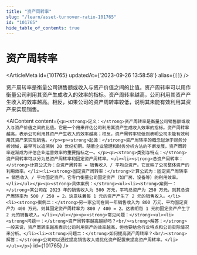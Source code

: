 ```yaml
---
title: "资产周转率"
slug: "/learn/asset-turnover-ratio-101765"
id: "101765"
hide_table_of_contents: true
---
```



# 资产周转率

<ArticleMeta id={101765} updatedAt={'2023-09-26 13:58:58'} alias={`[]`} />
<div className='border-solid border-b border-t-0 my-4 border-[var(--ifm-color-gray-300)]' />

资产周转率是衡量公司销售额或收入与资产价值之间的比值。资产周转率可以用作衡量公司利用其资产生成收入的效率的指标。资产周转率越高，公司利用其资产产生收入的效率越高。相反，如果公司的资产周转率较低，说明其未能有效利用其资产来实现销售。

<AIContent content={`<p><strong>定义：</strong>资产周转率是衡量公司销售额或收入与资产价值之间的比值。它是一个用来评估公司利用其资产生成收入效率的指标。资产周转率越高，表示公司利用其资产产生收入的效率越高；相反，资产周转率较低则表明公司未能有效利用其资产来实现销售。</p><p><strong>起源：</strong>资产周转率的概念起源于财务分析领域，最早可以追溯到 20 世纪初期。随着企业管理和财务分析方法的不断发展，资产周转率逐渐成为评估企业运营效率的重要指标之一。</p><p><strong>类别与特点：</strong>资产周转率可以分为总资产周转率和固定资产周转率。<ul><li><strong>总资产周转率：</strong>计算公式为：总资产周转率 = 销售收入 / 平均总资产。它反映了公司整体资产的利用效率。</li><li><strong>固定资产周转率：</strong>计算公式为：固定资产周转率 = 销售收入 / 平均固定资产。它专门衡量公司固定资产（如厂房、设备等）的利用效率。</li></ul></p><p><strong>具体案例：</strong><ul><li><strong>案例一：</strong>某公司在 2023 年的销售收入为 500 万元，平均总资产为 250 万元，则其总资产周转率为 500 / 250 = 2。这意味着每 1 元的资产产生了 2 元的销售收入。</li><li><strong>案例二：</strong>另一家公司在同一年销售收入为 800 万元，平均固定资产为 400 万元，则其固定资产周转率为 800 / 400 = 2。这表明每 1 元的固定资产产生了 2 元的销售收入。</li></ul></p><p><strong>常见问题：</strong><ul><li><strong>问题一：</strong>资产周转率越高越好吗？<br/><strong>解答：</strong>一般来说，资产周转率越高表示公司利用资产的效率越高，但也要结合行业特点和公司实际情况来分析。</li><li><strong>问题二：</strong>如何提高资产周转率？<br/><strong>解答：</strong>公司可以通过提高销售收入或优化资产配置来提高资产周转率。</li></ul></p>`} id={101765} />
